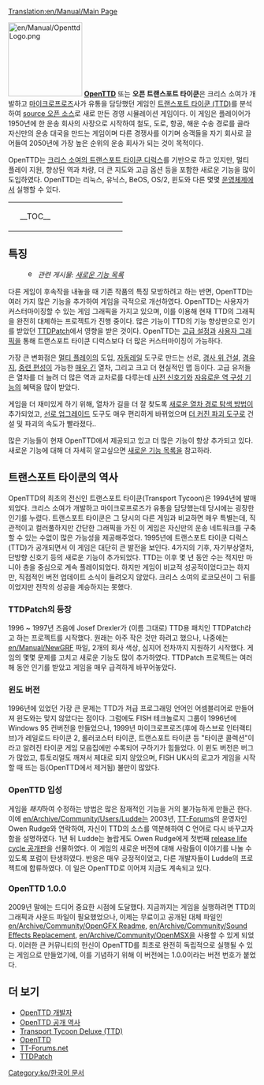 [[Translation:en/Manual/Main Page]]
{{ko/Manual/목차}}

[[File:en/Manual/OpenttdLogo.png|left|150px]]
[http://www.openttd.org/ '''OpenTTD'''] 또는 '''오픈 트랜스포트 타이쿤'''은 크리스 소여가 개발하고 [https://www.wikipedia.org/wiki/MicroProse 마이크로프로즈]사가 유통을 담당했던 게임인 [https://www.wikipedia.org/wiki/Transport_Tycoon 트랜스포트 타이쿤 (TTD)]를 분석하여 [https://www.wikipedia.org/wiki/Open source 오픈 소스]로 새로 만든 경영 시뮬레이션 게임이다. 이 게임은 플레이어가 1950년에 한 운송 회사의 사장으로 시작하여 철도, 도로, 항공, 해운 수송 경로를 골라 자신만의 운송 대국을 만드는 게임이며 다른 경쟁사를 이기며 승객들을 자기 회사로 끌어들여 2050년에 가장 높은 순위의 운송 회사가 되는 것이 목적이다.

OpenTTD는 [http://www.chrissawyer.com/info.htm 크리스 소여의 트랜스포트 타이쿤 디럭스]를 기반으로 하고 있지만, 멀티 플레이 지원, 향상된 역과 차량, 더 큰 지도와 고급 옵션 등을 포함한 새로운 기능을 많이 도입하였다. OpenTTD는 리눅스, 유닉스, BeOS, OS/2, 윈도와 다른 몇몇 [[ko/Archive/Compilation and Ports/운영체제|운영체제]]에서 실행할 수 있다.

{| align="center"
|colspan=2 style="background:none; border:0px"|
|width=200 style="background:none; border:0px"| __TOC__
|style="background:none; border:0px"| [[File:en/Manual/Intro screen.png|frame|center|OpenTTD [[en/Manual/Game interface#main-window-contents|초기 화면]]]]
|}

==특징==
:[[File:en/Searchtool.png|16px]] ''관련 게시물: [[en/Archive/Lists/List of New Features|새로운 기능 목록]]''

다른 게임이 후속작을 내놓을 때 기존 작품의 특징 모방하려고 하는 반면, OpenTTD는 여러 가지 많은 기능을 추가하여 게임을 극적으로 개선하였다. OpenTTD는 사용자가 커스터마이징할 수 있는 게임 그래픽을 가지고 있으며, 이를 이용해 현재 TTD의 그래픽을 완전히 대체하는 프로젝트가 진행 중이다. 많은 기능이 TTD의 기능 향상판으로 인기를 받았던 [http://www.ttdpatch.net/ TTDPatch]에서 영향을 받은 것이다. OpenTTD는 [[en/Adcanced Settings|고급 설정]]과 [[en/Manual/NewGRF|사용자 그래픽]]을 통해 트랜스포트 타이쿤 디럭스보다 더 많은 커스터마이징이 가능하다.

가장 큰 변화점은 [[en/Manual/Multiplayer|멀티 플레이]]의 도입, [[en/Archive/Manual/Autorail|자동레일]] 도구로 만드는 선로, [[en/Archive/Manual/Settings/Build on slopes|경사 위 건설]], [[en/Manual/Waypoints|경유지]], [[en/Archive/Manual/Multiheaded trains|중련 편성]]이 가능한 [[en/Archive/Manual/Settings/Mammoth trains|매우 긴]] 열차, 그리고 크고 더 현실적인 맵 등이다. 고급 유저들은 열차를 더 늘려 더 많은 역과 교차로를 다루는데 [[en/Manual/Signals|사전 신호기]]와 [[en/Archive/Manual/Settings/Nonuniform stations|자유로운 역 구성 기능]]의 혜택을 많이 받았다. 

게임을 더 재미있게 하기 위해, 열차가 길을 더 잘 찾도록 [[en/Archive/Manual/Yet Another Pathfinder|새로운 열차 경로 탐색 방법]]이 추가되었고, [[en/Manual/Convert rail|선로 업그레이드]] 도구도 매우 편리하게 바뀌었으며 [[en/Archive/Manual/Settings/Extra dynamite|더 커진 파괴 도구]]로 건설 및 파괴의 속도가 빨라졌다..

많은 기능들이 현재 OpenTTD에서 제공되고 있고 더 많은 기능이 항상 추가되고 있다. 새로운 기능에 대해 더 자세히 알고싶으면 [[en/Archive/Lists/List of New Features|새로운 기능 목록]]을 참고하라.

==트랜스포트 타이쿤의 역사==
OpenTTD의 최초의 전신인 트랜스포트 타이쿤(Transport Tycoon)은 1994년에 발매되었다. 크리스 소여가 개발하고 마이크로프로즈가 유통을 담당했는데 당시에는 굉장한 인기를 누렸다. 트랜스포트 타이쿤은 그 당시의 다른 게임과 비교하면 매우 특별는데, 직관적이고 컬러풀하지만 간단한 그래픽을 가진 이 게임은 자신만의 운송 네트워크를 구축할 수 있는 수없이 많은 가능성을 제공해주었다. 1995년에 트랜스포트 타이쿤 디럭스(TTD)가 공개되면서 이 게임은 대단히 큰 발전을 보인다. 4가지의 기후, 자기부상열차, 단방향 신호기 등의 새로운 기능이 추가되었다. TTD는 이후 몇 년 동안 수는 적지만 마니아 층을 중심으로 계속 플레이되었다. 하지만 게임이 비교적 성공적이었다고는 하지만, 직접적인 버전 업데이트 소식이 들려오지 않았다. 크리스 소여의 로코모션이 그 뒤를 이었지만 전작의 성공을 계승하지는 못했다.

===TTDPatch의 등장===
1996 ~ 1997년 즈음에 Josef Drexler가 (이름 그대로) TTD용 패치인 TTDPatch라고 하는 프로젝트를 시작했다. 원래는 아주 작은 것만 하려고 했으나, 나중에는 [[en/Manual/NewGRF]] 파일, 2개의 회사 색상, 심지어 전차까지 지원하기 시작했다. 게임의 몇몇 문제를 고치고 새로운 기능도 많이 추가하였다. TTDPatch 프로젝트는 여러 해 동안 인기를 받았고 게임을 매우 급격하게 바꾸어놓았다.

===윈도 버전===
1996년에 있었던 가장 큰 문제는 TTD가 저급 프로그래밍 언어인 어셈블리어로 만들어져 윈도와는 맞지 않았다는 점이다. 그럼에도 FISH 테크놀로지 그룹이 1996년에 Windows 95 컨버전을 만들었으나, 1999년 마이크로프로즈(후에 하스브로 인터랙티브)가 레일로드 타이쿤 2, 롤러코스터 타이쿤, 트랜스포트 타이쿤 등 "타이쿤 콜렉션"이라고 알려진 타이쿤 게임 모음집에만 수록되어 구하기가 힘들었다. 이 윈도 버전은 버그가 많았고, 튜토리얼도 깨져서 제대로 되지 않았으며, FISH UK사의 로고가 게임을 시작할 때 뜨는 등(OpenTTD에서 제거됨) 불만이 많았다.

===OpenTTD 입성===
게임을 ''패치''하여 수정하는 방법은 많은 잠재적인 기능을 거의 불가능하게 만들곤 한다. 이에 [[en/Archive/Community/Users/Ludde]]는 2003년, [http://www.tt-forums.net/ TT-Forums]의 운영자인 Owen Rudge와 연락하여, 자신이 TTD의 소스를 역분해하여 C 언어로 다시 바꾸고자 함을 설명하였다. 1년 뒤 Ludde는 놀랍게도 Owen Rudge에게 첫번째 [https://www.wikipedia.org/wiki/Software release life cycle 공개판]을 선물하였다. 이 게임의 새로운 버전에 대해 사람들이 이야기를 나눌 수 있도록 포럼이 탄생하였다. 반응은 매우 긍정적이었고, 다른 개발자들이 Ludde의 프로젝트에 합류하였다. 이 일은 OpenTTD로 이어져 지금도 계속되고 있다.

===OpenTTD 1.0.0===
2009년 말에는 드디어 중요한 시점에 도달했다. 지금까지는 게임을 실행하려면 TTD의 그래픽과 사운드 파일이 필요했었으나, 이제는 무료이고 공개된 대체 파일인 [[en/Archive/Community/OpenGFX Readme]], [[en/Archive/Community/Sound Effects Replacement]], [[en/Archive/Community/OpenMSX]]을 사용할 수 있게 되었다. 이러한 큰 커뮤니티의 헌신이 OpenTTD를 최초로 완전히 독립적으로 실행될 수 있는 게임으로 만들었기에, 이를 기념하기 위해 이 버전에는 1.0.0이라는 버전 번호가 붙었다.


==더 보기==
*[[en/Archive/Community/Developers|OpenTTD 개발자]]
*[[en/Archive/OpenTTD/Main Page|OpenTTD 공개 역사]]
*[http://en.wikipedia.org/wiki/Transport_Tycoon Transport Tycoon Deluxe (TTD)]
*[http://www.openttd.org/ OpenTTD]
*[http://www.tt-forums.net/ TT-Forums.net]
*[http://www.ttdpatch.net/ TTDPatch]

[[Category:ko/한국어 문서]]